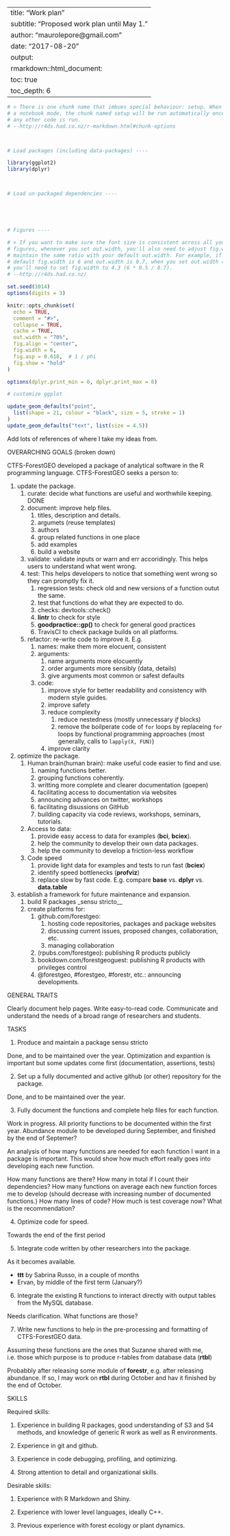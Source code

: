 

---
title: "Work plan"
subtitle: "Proposed work plan until May 1."
author: "maurolepore@gmail.com"
date: "2017-08-20"
output: 
  rmarkdown::html_document:
    toc: true
    toc_depth: 6
---

```r
# > There is one chunk name that imbues special behaviour: setup. When you're in
# a notebook mode, the chunk named setup will be run automatically once, before 
# any other code is run.
# --http://r4ds.had.co.nz/r-markdown.html#chunk-options



# Load packages (including data-packages) ----

library(ggplot2)
library(dplyr)



# Load un-packaged dependencies ----





# Figures ----

# > If you want to make sure the font size is consistent across all your 
# figures, whenever you set out.width, you'll also need to adjust fig.width to 
# maintain the same ratio with your default out.width. For example, if your 
# default fig.width is 6 and out.width is 0.7, when you set out.width = "50%" 
# you'll need to set fig.width to 4.3 (6 * 0.5 / 0.7).
# --http://r4ds.had.co.nz/

set.seed(1014)
options(digits = 3)

knitr::opts_chunk$set(
  echo = TRUE,
  comment = "#>",
  collapse = TRUE,
  cache = TRUE,
  out.width = "70%",
  fig.align = "center",
  fig.width = 6,
  fig.asp = 0.618,  # 1 / phi
  fig.show = "hold"
)

options(dplyr.print_min = 6, dplyr.print_max = 6)

# customize ggplot

update_geom_defaults("point", 
  list(shape = 21, colour = "black", size = 5, stroke = 1)
)
update_geom_defaults("text", list(size = 4.5))
```

Add lots of references of where I take my ideas from.



OVERARCHING GOALS (broken down)

CTFS-ForestGEO developed a package of analytical software in the R programming language. CTFS-ForestGEO seeks a person to:

1. update the package.
    1. curate: decide what functions are useful and worthwhile keeping. DONE
    1. document: improve help files.
        1. titles, description and details.
        1. argumets (reuse templates)
        1. authors
        1. group related functions in one place
        1. add examples
        1. build a website
    1. validate: validate inputs or warn and err accoridingly. This helps users
       to understand what went wrong.
    1. test: This helps developers to notice that something  went wrong so they 
       can promptly fix it.
        1. regression tests: check old and new versions of a function outut the
           same.
        1. test that functions do what they are expected to do.
        1. checks: devtools::check()
        1. __lintr__ to check for style
        1. __goodpractice::gp()__ to check for general good practices
        1. TravisCI to check package builds on all platforms.
    1. refactor: re-write code to improve it. E.g.
        1. names: make them more elocuent, consistent
        1. arguments: 
            1. name arguments more elocuently
            1. order arguments more sensibly (data, details)
            1. give arguments most common or safest defaults
        1. code: 
            1. improve style for better readability and consistency with modern
               style guides.
            1. improve safety
            1. reduce complexity
                1. reduce nestedness (mostly unnecessary _if_ blocks)
                1. remove the boilperate code of `for` loops by replaceing `for`
                   loops by functional programming approaches (most generally,
                   calls  to `lapply(X, FUN)`)
            1. improve clarity


1. optimize the package.
    1. Human brain(human brain): make useful code easier to find and use.
        1. naming functions better.
        1. grouping functions coherently.
        1. writting more complete and clearer documentation (goepen)
        1. facilitating access to documentation via websites
        1. announcing advances on twitter, workshops
        1. facilitating disussions on GitHub
        1. building capacity via code reviews, workshops, seminars, tutorials.
    1. Access to data:
        1. provide easy access to data for examples (__bci__, __bciex__).
        1. help the community to develop their own data packages.
        1. help the community to develop a friction-less workflow
    1. Code speed
        1. provide light data for examples and tests to run fast (__bciex__) 
        1. identify speed bottlenecks (__profviz__)
        1. replace slow by fast code. E.g. compare __base__ vs. __dplyr__ vs.
           __data.table__

1. establish a framework for future maintenance and expansion.
    1. build R packages _sensu stricto__
    1. create platforms for:
        1. github.com/forestgeo:
            1. hosting code repositories, packages and package websites
            1. discussing current issues, proposed changes, collaboration, etc.
            1. managing collaboration
        1. (rpubs.com/forestgeo): publishing R products publicly
        1. bookdown.com/forestgeoguest: publishing R products 
           with privileges control
        1. @forestgeo, #forestgeo, #forestr, etc.: announcing developments.



GENERAL TRAITS

Clearly document help pages.
Write easy-to-read code.
Communicate and understand the needs of a broad range of researchers and students.



TASKS

(1) Produce and maintain a package sensu stricto

Done, and to be maintained over the year. Optimization and expantion is important but some updates come first (documentation, assertions, tests)

(2) Set up a fully documented and active github (or other) repository for the package.

Done, and to be maintained over the year.

(3) Fully document the functions and complete help files for each function.

Work in progress. All priority functions to be documented  within the first year. Abundance module to be developed during September, and finished by the end of Septemer? 

An analysis of how many functions are needed for each function I want in a package is important. This would show how much effort really goes into developing each new function.

How many functions are there? How many in total if I count their dependencies? How many functions on average each new function forces me to develop (should decrease with increasing number of documented functions.) How many lines of code? How much is test coverage now? What is the recommendation?

(4) Optimize code for speed.

Towards the end of the first period

(5) Integrate code written by other researchers into the package.

As it becomes available. 

* __ttt__ by Sabrina  Russo, in a couple of months
* Ervan, by middle of the first term (January?)

(6) Integrate the existing R functions to interact directly with output tables from the MySQL database.

Needs clarification. What functions are those?

(7) Write new functions to help in the pre-processing and formatting of CTFS-ForestGEO data. 

Assuming these functions are the ones that Suzanne shared with me, i.e. those which purpose is to produce r-tables from database data (__rtbl__)

Probabbly after releasing some module of __forestr__, e.g. after releasing abundance. If so, I may work on __rtbl__ during October and hav it finished by the end of October.



SKILLS

Required skills: 

(1) Experience in building R packages, good understanding of S3 and S4 methods, and knowledge of generic R work as well as R environments. 

(2) Experience in git and github. 

(3) Experience in code debugging, profiling, and optimizing. 

(4) Strong attention to detail and organizational skills. 



Desirable skills: 

(1) Experience with R Markdown and Shiny. 

(2) Experience with lower level languages, ideally C++. 

(3) Previous experience with forest ecology or plant dynamics.
